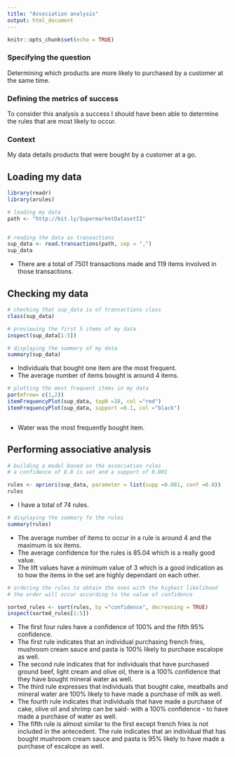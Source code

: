 ```yaml
---
title: "Association analysis"
output: html_document
---
```


```r
knitr::opts_chunk$set(echo = TRUE)
```

### Specifying the question
Determining which products are more likely to purchased by a customer at the same time. 

### Defining the metrics of success
To consider this analysis a success I should have been able to determine the rules that are most likely to occur.

### Context
My data details products that were bought by a customer at a go.

## Loading my data

```r
library(readr)
library(arules)

```


```r

# loading my data
path <- "http://bit.ly/SupermarketDatasetII"


# reading the data as transactions
sup_data <- read.transactions(path, sep = ",")
sup_data

```
* There are a total of 7501 transactions made and 119 items involved in those transactions.

## Checking my data

```r

# checking that sup_data is of transactions class
class(sup_data)

```

```r

# previewing the first 5 items of my data
inspect(sup_data[1:5])

```
```r

# displaying the summary of my data
summary(sup_data)

```

 * Individuals that bought one item are the most frequent.
 * The average number of items bought is around 4 items.
 

```r

# plotting the most frequent items in my data 
par(mfrow= c(1,2))
itemFrequencyPlot(sup_data, topN =10, col ="red")
itemFrequencyPlot(sup_data, support =0.1, col ="black")



```

* Water was the most frequently bought item.

## Performing associative analysis

```r

# building a model based on the association rules
# a confidence of 0.8 is set and a support of 0.001

rules <- apriori(sup_data, parameter = list(supp =0.001, conf =0.8))
rules
```

* I have a total of 74 rules.

```r

# displaying the summary fo the rules
summary(rules)

```
  * The average number of items to occur in a rule is around 4 and the maximum is six items.
  * The average confidence for the rules is 85.04 which is a really good value.
  * The lift values have a minimum value of 3 which is a good indication as to how the items in the set are highly dependant on each other.
  

```r

# ordering the rules to obtain the ones with the highest likelihood
# the order will occur according to the value of confidence

sorted_rules <- sort(rules, by ="confidence", decreasing = TRUE)
inspect(sorted_rules[1:5])


```

* The first four rules have a confidence of 100% and the fifth 95% confidence.
* The first rule indicates that an individual purchasing french fries, mushroom cream sauce and pasta is 100% likely to purchase escalope as well.
* The second rule indicates that for individuals that have purchased ground beef, light cream and olive oil, there is a 100% confidence that they have bought mineral water as well.
* The third rule expresses that individuals that bought cake, meatballs and mineral water are 100% likely to have made a purchase of milk as well.
* The fourth rule indicates that individuals that have made a purchase of cake, olive oil and shrimp can be said- with a 100% confidence - to have made a purchase of water as well.
* The fifth rule is almost similar to the first except french fries is not included in the antecedent. The rule indicates that an individual that has bought mushroom cream sauce and pasta is 95% likely to have made a purchase of escalope as well.
